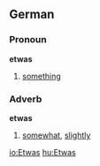==German==
===Pronoun===
'''etwas'''

# [[something]]

===Adverb===
'''etwas'''

# [[somewhat]], [[slightly]]

[[io:Etwas]]
[[hu:Etwas]]